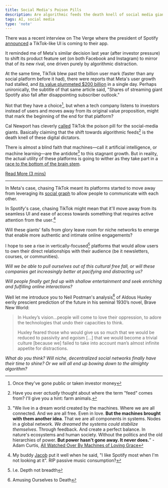 ```yaml
---
title: Social Media's Poison Pills
description: Are algorithmic feeds the death knell of social media giants?
tags: AI, social media
type: 'note'
---
```


There was a recent interview on The Verge where the president of Spotify [announced](https://www.theverge.com/23638082/spotify-redesign-gustav-soderstrom-tiktok-stream-podcasts-music-discovery) a TikTok-like UI is coming to their app.

It reminded me of Meta's similar decision last year (after investor pressure) to shift its product feature set (on both Facebook and Instagram) to mirror that of its new rival, one driven purely by algorithmic distraction.

At the same time, TikTok blew past the billion user mark (faster than any social platform before it had), there were reports that Meta's user growth had stalled, and [its value plummeted $200 billion](https://www.wsj.com/articles/facebook-owner-metas-stock-price-plunges-premarket-jolting-tech-investors-11643887542?mod=article_relatedinline) in a single day. Perhaps unironically, the subtitle of that same article said, "Shares of streaming giant Spotify also fall after disappointing subscriber outlook."

Not that they have a choice[^choice], but when a tech company listens to investors instead of users and moves away from its original value proposition, might that mark the beginning of the end for that platform?

Cal Newport has cleverly [called](https://www.calnewport.com/blog/2022/08/01/tiktoks-poison-pill/) TikTok the poison pill for the social-media giants. Basically claiming that the shift towards algorithmic feeds[^feed] is the death knell of these digital dictators.

There is almost a blind faith that machines—call it artificial intelligence, or machine learning—are the antidote[^lovinggrace] to this stagnant growth. But in reality, the actual utility of these platforms is going to wither as they take part in a [race to the bottom of the brain stem](https://twitter.com/tristanharris/status/1126697265152708609?lang=en).

[Read More (3 mins)]()

---

In Meta's case, chasing TikTok meant its platforms started to move away from leveraging its [social graph](https://en.wikipedia.org/wiki/Social_graph) to allow people to communicate with each other.

In Spotify's case, chasing TikTok might mean that it'll move away from its seamless UI and ease of access towards something that requires active attention from the user.[^jacob]

Will these giants' falls from glory leave room for niche networks to emerge that enable more authentic and intimate online engagements?

I hope to see a rise in vertically-focused[^dnb] platforms that would allow users to own their direct relationships with their audience (be it newsletters, courses, or communities).

_Will we be able to pull ourselves out of this cultural free fall, or will these companies get increasingly better at pacifying and distracting us?_

_Will people finally get fed up with shallow entertainment and seek enriching and fulfilling online interactions?_

Well let me introduce you to Neil Postman's analysis[^postman] of Aldous Huxley eerily prescient prediction of the future in his seminal 1930’s novel, Brave New World:
> In Huxley’s vision...people will come to love their oppression, to adore the technologies that undo their capacities to think.
>
> Huxley feared those who would give us so much that we would be reduced to passivity and egoism [...] that we would become a trivial culture [because we] failed to take into account man’s almost infinite appetite for distractions.

_What do you think? Will niche, decentralized social networks finally have their time to shine? Or we will all end up bowing down to the almighty algorithm?_

[^choice]: Once they've gone public or taken investor money
[^feed]: Have you ever _actually_ thought about where the term "feed" comes from? I'll give you a hint: farm animals.
[^lovinggrace]: "We live in a dream world created by the machines. Where we are all connected. And we are all free. Even in love. **But the machines brought with them another idea**. That we are all components in systems. Nodes in a global network. *We dreamed the systems could stabilize themselves*. Through feedback. And create a perfect balance. In nature's ecosystems and human society. Without the politics and the old hierarchies of power. **But power hasn't gone away. It never does.**" - Adam Curtis, [All Watched Over By Machines of Loving Grace](https://youtu.be/YgADKpMStts)

[^jacob]: My buddy [Jacob](https://jcbl.ws/) put it well when he said, "I like Spotify most when I'm not looking at it". RIP passive music consumption?
[^dnb]: I.e. Depth not breadth
[^postman]: Amusing Ourselves to Death